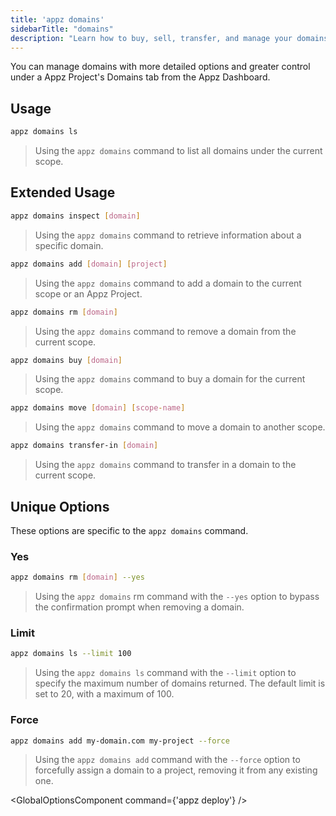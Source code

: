 ```yaml
---
title: 'appz domains'
sidebarTitle: "domains"
description: "Learn how to buy, sell, transfer, and manage your domains using the `appz domains` CLI command."
---
```


<Info>You can manage domains with more detailed options and greater control under a Appz Project's Domains tab from the Appz Dashboard.</Info>

## Usage
```bash terminal
appz domains ls
```
>   Using the `appz domains` command to list all domains under the current scope.

## Extended Usage
```bash terminal
appz domains inspect [domain]
```
>   Using the `appz domains` command to retrieve information about a specific domain.

```bash terminal
appz domains add [domain] [project]
```
>   Using the `appz domains` command to add a domain to the current scope or an Appz Project.

```bash terminal
appz domains rm [domain]
```
>   Using the `appz domains` command to remove a domain from the current scope.

```bash terminal
appz domains buy [domain]
```
>   Using the `appz domains` command to buy a domain for the current scope.

```bash terminal
appz domains move [domain] [scope-name]
```
>   Using the `appz domains` command to move a domain to another scope.

```bash terminal
appz domains transfer-in [domain]
```
>   Using the `appz domains` command to transfer in a domain to the current scope.

## Unique Options
These options are specific to the `appz domains` command.

### Yes
```bash terminal
appz domains rm [domain] --yes
```
>   Using the `appz domains` rm command with the `--yes` option to bypass the confirmation prompt when removing a domain.

### Limit
```bash terminal
appz domains ls --limit 100
```
>   Using the `appz domains ls` command with the `--limit` option to specify the maximum number of domains returned. The default limit is set to 20, with a maximum of 100.

### Force
```bash terminal
appz domains add my-domain.com my-project --force
```
>   Using the `appz domains add` command with the `--force` option to forcefully assign a domain to a project, removing it from any existing one.

<GlobalOptionsComponent command={'appz deploy'} />